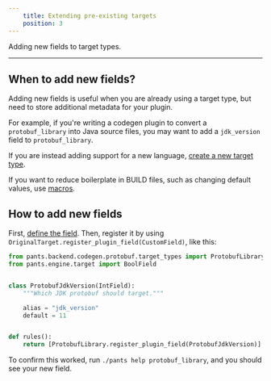 ```yaml
---
    title: Extending pre-existing targets
    position: 3
---
```



Adding new fields to target types.

---

## When to add new fields?

Adding new fields is useful when you are already using a target type, but need to store additional metadata for your plugin.

For example, if you're writing a codegen plugin to convert a `protobuf_library` into Java source files, you may want to add a `jdk_version` field to `protobuf_library`.

If you are instead adding support for a new language, [create a new target type](doc:target-api-new-targets).

If you want to reduce boilerplate in BUILD files, such as changing default values, use [macros](doc:macros).

## How to add new fields

First, [define the field](doc:target-api-new-fields). Then, register it by using `OriginalTarget.register_plugin_field(CustomField)`, like this:

```python title="plugins/register.py"
from pants.backend.codegen.protobuf.target_types import ProtobufLibrary
from pants.engine.target import BoolField


class ProtobufJdkVersion(IntField):
    """Which JDK protobuf should target."""

    alias = "jdk_version"
    default = 11


def rules():
    return [ProtobufLibrary.register_plugin_field(ProtobufJdkVersion)]
```

To confirm this worked, run `./pants help protobuf_library`, and you should see your new field.
